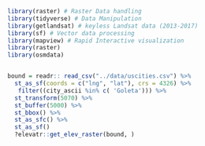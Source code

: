 ```r
library(raster) # Raster Data handling
library(tidyverse) # Data Manipulation
library(getlandsat) # keyless Landsat data (2013-2017)
library(sf) # Vector data processing
library(mapview) # Rapid Interactive visualization
library(raster)
library(osmdata)


bound = readr:: read_csv("../data/uscities.csv") %>% 
  st_as_sf(coords = c("lng", "lat"), crs = 4326) %>% 
   filter((city_ascii %in% c( 'Goleta'))) %>% 
  st_transform(5070) %>% 
  st_buffer(5000) %>% 
  st_bbox() %>% 
  st_as_sfc() %>% 
  st_as_sf() 
  ?elevatr::get_elev_raster(bound, )



```
